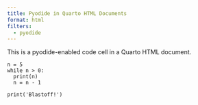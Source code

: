 ```yaml
---
title: Pyodide in Quarto HTML Documents
format: html
filters:
  - pyodide
---
```


This is a pyodide-enabled code cell in a Quarto HTML document.

```pyodide-python
n = 5
while n > 0:
  print(n)
  n = n - 1

print('Blastoff!')
```